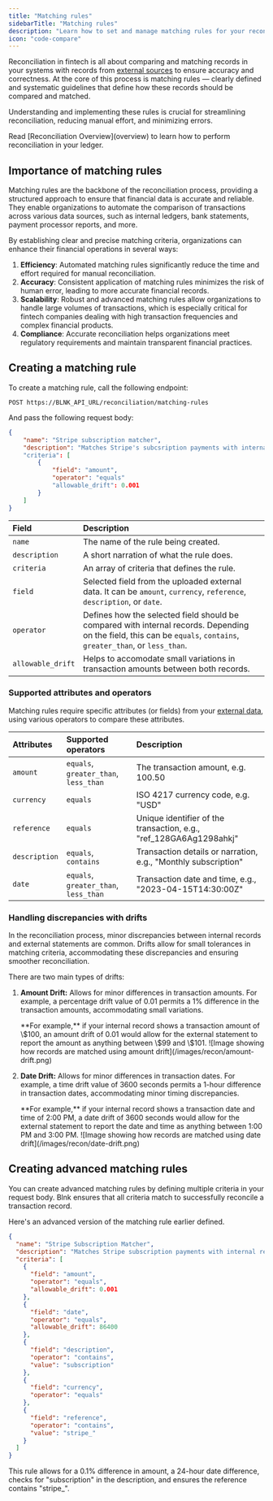 ```yaml
---
title: "Matching rules"
sidebarTitle: "Matching rules"
description: "Learn how to set and manage matching rules for your reconciliation process."
icon: "code-compare"
---
```



Reconciliation in fintech is all about comparing and matching records in your systems with records from [external sources](external-data) to ensure accuracy and correctness. At the core of this process is matching rules — clearly defined and systematic guidelines that define how these records should be compared and matched.

Understanding and implementing these rules is crucial for streamlining reconciliation, reducing manual effort, and minimizing errors.

<Note>
    Read [Reconciliation Overview](overview) to learn how to perform reconciliation in your ledger.
</Note>

## Importance of matching rules

Matching rules are the backbone of the reconciliation process, providing a structured approach to ensure that financial data is accurate and reliable. They enable organizations to automate the comparison of transactions across various data sources, such as internal ledgers, bank statements, payment processor reports, and more. 

By establishing clear and precise matching criteria, organizations can enhance their financial operations in several ways:

1. **Efficiency**: Automated matching rules significantly reduce the time and effort required for manual reconciliation.
2. **Accuracy**: Consistent application of matching rules minimizes the risk of human error, leading to more accurate financial records.
3. **Scalability**: Robust and advanced matching rules allow organizations to handle large volumes of transactions, which is especially critical for fintech companies dealing with high transaction frequencies and complex financial products.
4. **Compliance**: Accurate reconciliation helps organizations meet regulatory requirements and maintain transparent financial practices.

## Creating a matching rule

To create a matching rule, call the following endpoint:

```
POST https://BLNK_API_URL/reconciliation/matching-rules
```

And pass the following request body:

```json Request
{
    "name": "Stripe subscription matcher",
    "description": "Matches Stripe's subcsription payments with internal records"
    "criteria": [
        {
            "field": "amount",
            "operator": "equals"
            "allowable_drift": 0.001
        }
    ]
}
```

| Field | Description |
| :--- | :--- |
| `name` | The name of the rule being created. |
| `description` | A short narration of what the rule does. |
| `criteria` | An array of criteria that defines the rule. |
| `field` | Selected field from the uploaded external data. It can be `amount`, `currency`, `reference`, `description`, or `date`. |
| `operator` | Defines how the selected field should be compared with internal records. Depending on the field, this can be `equals`, `contains`, `greater_than`, or `less_than`. |
| `allowable_drift` | Helps to accomodate small variations in transaction amounts between both records. |

### Supported attributes and operators

Matching rules require specific attributes (or fields) from your [external data](external-data), using various operators to compare these attributes. 

| Attributes | Supported operators | Description |
| :--- | :--- | :--- |
| `amount` | `equals`, `greater_than`, `less_than` | The transaction amount, e.g. 100.50 |
| `currency` | `equals` | ISO 4217 currency code, e.g. "USD" |
| `reference` | `equals` | Unique identifier of the transaction, e.g., "ref_128GA6Ag1298ahkj" |
| `description` | `equals`, `contains` | Transaction details or narration, e.g., "Monthly subscription" |
| `date` | `equals`, `greater_than`, `less_than` | Transaction date and time, e.g., "2023-04-15T14:30:00Z" |

### Handling discrepancies with drifts

In the reconciliation process, minor discrepancies between internal records and external statements are common. Drifts allow for small tolerances in matching criteria, accommodating these discrepancies and ensuring smoother reconciliation. 

There are two main types of drifts:

1. **Amount Drift:** Allows for minor differences in transaction amounts. For example, a percentage drift value of 0.01 permits a 1% difference in the transaction amounts, accommodating small variations.

    <Tip>
        **For example,** if your internal record shows a transaction amount of \$100, an amount drift of 0.01 would allow for the external statement to report the amount as anything between \$99 and \$101.
    </Tip>

    <Frame caption="Amount is matched +/- $22 (1% of the amount)">
      ![Image showing how records are matched using amount drift](/images/recon/amount-drift.png)
    </Frame>

2. **Date Drift:** Allows for minor differences in transaction dates. For example, a time drift value of 3600 seconds permits a 1-hour difference in transaction dates, accommodating minor timing discrepancies.

    <Tip>
        **For example,** if your internal record shows a transaction date and time of 2:00 PM, a date drift of 3600 seconds would allow for the external statement to report the date and time as anything between 1:00 PM and 3:00 PM.
    </Tip>

    <Frame caption="Date is matched +/- 1 hour.">
      ![Image showing how records are matched using date drift](/images/recon/date-drift.png)
    </Frame>

## Creating advanced matching rules

You can create advanced matching rules by defining multiple criteria in your request body. Blnk ensures that all criteria match to successfully reconcile a transaction record.

Here's an advanced version of the matching rule earlier defined. 

```json Request
{
  "name": "Stripe Subscription Matcher",
  "description": "Matches Stripe subscription payments with internal records",
  "criteria": [
    {
      "field": "amount",
      "operator": "equals",
      "allowable_drift": 0.001
    },
    {
      "field": "date",
      "operator": "equals",
      "allowable_drift": 86400
    },
    {
      "field": "description",
      "operator": "contains",
      "value": "subscription"
    },
    {
      "field": "currency",
      "operator": "equals"
    },
    {
      "field": "reference",
      "operator": "contains",
      "value": "stripe_"
    }
  ]
}
```

This rule allows for a 0.1% difference in amount, a 24-hour date difference, checks for "subscription" in the description, and ensures the reference contains "stripe_".

<NeedHelp />